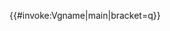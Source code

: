 <includeonly>{{#invoke:Vgname|main|bracket=q}}</includeonly><noinclude>
{{Documentation|Template:Vgname/doc}}
</noinclude>